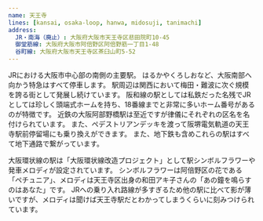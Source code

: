 ```yaml
---
name: 天王寺
lines: [kansai, osaka-loop, hanwa, midosuji, tanimachi]
address:
  JR・南海（廃止）: 大阪府大阪市天王寺区悲田院町10-45
  御堂筋線: 大阪府大阪市阿倍野区阿倍野筋一丁目1-48
  谷町線: 大阪府大阪市天王寺区茶臼山町5-52
---
```



JRにおける大阪市中心部の南側の主要駅。
はるかやくろしおなど、大阪南部へ向かう特急はすべて停車します。
駅周辺は関西において梅田・難波に次ぐ規模を誇る街として発展し続けています。
阪和線の駅としては私鉄だった名残でJRとしては珍しく頭端式ホームを持ち、18番線までと非常に多いホーム番号があるのが特徴です。
近鉄の<AutoStationLink slug="osaka-abenobashi">大阪阿部野橋駅</AutoStationLink>は至近ですが律儀にそれぞれの区名を名付けられています。
また、ペデストリアンデッキを渡って阪堺電気軌道の<AutoStationLink slug="tennnoji-ekimae">天王寺駅前</AutoStationLink>停留場にも乗り換えができます。
また、地下鉄も含めこれらの駅はすべて地下通路で繋がっています。

大阪環状線の駅は「大阪環状線改造プロジェクト」として駅シンボルフラワーや発車メロディが設定されています。
シンボルフラワーは阿倍野区の花である「ペチュニア」、メロディは天王寺区出身の和田アキ子さんの「あの鐘を鳴らすのはあなた」です。
JRへの乗り入れ路線が多すぎるため他の駅に比べて影が薄いですが、メロディは聞けば天王寺駅だとわかってしまうくらいに刻みつけられています。

